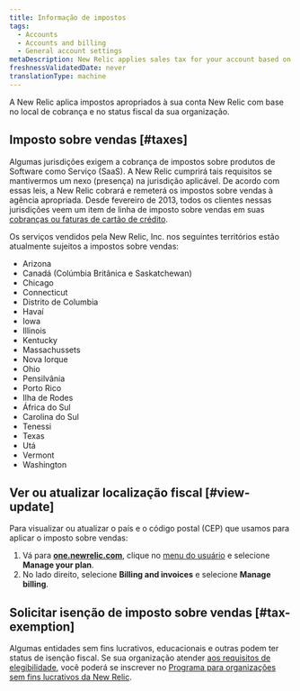 ```yaml
---
title: Informação de impostos
tags:
  - Accounts
  - Accounts and billing
  - General account settings
metaDescription: New Relic applies sales tax for your account based on your location.
freshnessValidatedDate: never
translationType: machine
---
```


A New Relic aplica impostos apropriados à sua conta New Relic com base no local de cobrança e no status fiscal da sua organização.

## Imposto sobre vendas [#taxes]

Algumas jurisdições exigem a cobrança de impostos sobre produtos de Software como Serviço (SaaS). A New Relic cumprirá tais requisitos se mantivermos um nexo (presença) na jurisdição aplicável. De acordo com essas leis, a New Relic cobrará e remeterá os impostos sobre vendas à agência apropriada. Desde fevereiro de 2013, todos os clientes nessas jurisdições veem um item de linha de imposto sobre vendas em suas [cobranças ou faturas de cartão de crédito](/docs/accounts-partnerships/accounts/account-billing-usage/invoices-receipts).

Os serviços vendidos pela New Relic, Inc. nos seguintes territórios estão atualmente sujeitos a impostos sobre vendas:

* Arizona
* Canadá (Colúmbia Britânica e Saskatchewan)
* Chicago
* Connecticut
* Distrito de Columbia
* Havaí
* Iowa
* Illinois
* Kentucky
* Massachussets
* Nova Iorque
* Ohio
* Pensilvânia
* Porto Rico
* Ilha de Rodes
* África do Sul
* Carolina do Sul
* Tenessi
* Texas
* Utá
* Vermont
* Washington

## Ver ou atualizar localização fiscal [#view-update]

Para visualizar ou atualizar o país e o código postal (CEP) que usamos para aplicar o imposto sobre vendas:

1. Vá para <DNT>**[one.newrelic.com](https://one.newrelic.com)**</DNT>, clique no [menu do usuário](/docs/accounts/accounts-billing/general-account-settings/intro-account-settings) e selecione <DNT>**Manage your plan**</DNT>.
2. No lado direito, selecione <DNT>**Billing and invoices**</DNT> e selecione <DNT>**Manage billing**</DNT>.

## Solicitar isenção de imposto sobre vendas [#tax-exemption]

Algumas entidades sem fins lucrativos, educacionais e outras podem ter status de isenção fiscal. Se sua organização atender [aos requisitos de elegibilidade](/docs/accounts-partnerships/accounts/account-billing-usage/eligibility-guidelines-new-relic-nonprofit-program), você poderá se inscrever no [Programa para organizações sem fins lucrativos da New Relic](https://newrelic.com/social-impact/signup).